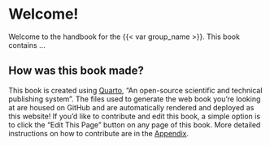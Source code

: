 # Welcome! {.unnumbered}

Welcome to the handbook for the {{< var group_name >}}.
This book contains ...

## How was this book made?

This book is created using [Quarto](https://quarto.org/), "An open-source scientific and technical publishing system".
The files used to generate the web book you're looking at are housed on GitHub and are automatically rendered and deployed as this website!
If you'd like to contribute and edit this book, a simple option is to click the "Edit This Page" button on any page of this book.
More detailed instructions on how to contribute are in the [Appendix](#contributing).
